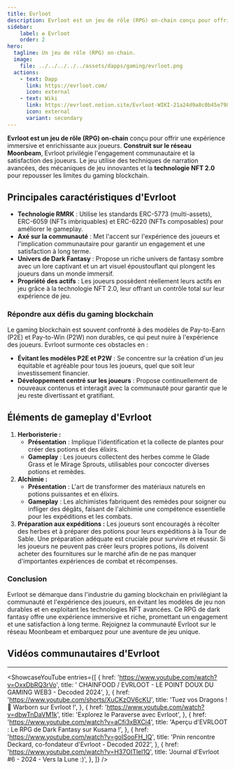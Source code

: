 ```yaml
---
title: Evrloot
description: Evrloot est un jeu de rôle (RPG) on-chain conçu pour offrir une expérience immersive et enrichissante aux joueurs. Construit sur le réseau Moonbeam.
sidebar:
    label: ✪ Evrloot
    order: 2
hero:
  tagline: Un jeu de rôle (RPG) on-chain.
  image: 
    file: ../../../../../assets/dapps/gaming/evrloot.png
  actions:
    - text: Dapp
      link: https://evrloot.com/
      icon: external
    - text: Wiki
      link: https://evrloot.notion.site/Evrloot-WIKI-21a24d9a8c0b45e7982870b4193ba0d6
      icon: external
      variant: secondary
---
```



**Evrloot est un** **jeu de rôle (RPG) on-chain** conçu pour offrir une expérience immersive et enrichissante aux joueurs. **Construit sur le réseau Moonbeam**, Evrloot privilégie l'engagement communautaire et la satisfaction des joueurs. Le jeu utilise des techniques de narration avancées, des mécaniques de jeu innovantes et la **technologie NFT 2.0** pour repousser les limites du gaming blockchain.

## Principales caractéristiques d'Evrloot
- **Technologie RMRK** : Utilise les standards ERC-5773 (multi-assets), ERC-6059 (NFTs imbriquables) et ERC-6220 (NFTs composables) pour améliorer le gameplay.
- **Axé sur la communauté** : Met l'accent sur l'expérience des joueurs et l'implication communautaire pour garantir un engagement et une satisfaction à long terme.
- **Univers de Dark Fantasy** : Propose un riche univers de fantasy sombre avec un lore captivant et un art visuel époustouflant qui plongent les joueurs dans un monde immersif.
- **Propriété des actifs** : Les joueurs possèdent réellement leurs actifs en jeu grâce à la technologie NFT 2.0, leur offrant un contrôle total sur leur expérience de jeu.

### Répondre aux défis du gaming blockchain
Le gaming blockchain est souvent confronté à des modèles de Pay-to-Earn (P2E) et Pay-to-Win (P2W) non durables, ce qui peut nuire à l'expérience des joueurs. Evrloot surmonte ces obstacles en :
- **Évitant les modèles P2E et P2W** : Se concentre sur la création d'un jeu équitable et agréable pour tous les joueurs, quel que soit leur investissement financier.
- **Développement centré sur les joueurs** : Propose continuellement de nouveaux contenus et interagit avec la communauté pour garantir que le jeu reste divertissant et gratifiant.

## Éléments de gameplay d'Evrloot
1. **Herboristerie :**
    - **Présentation** : Implique l'identification et la collecte de plantes pour créer des potions et des élixirs.
    - **Gameplay** : Les joueurs collectent des herbes comme le Glade Grass et le Mirage Sprouts, utilisables pour concocter diverses potions et remèdes.
2. **Alchimie :**
    - **Présentation** : L'art de transformer des matériaux naturels en potions puissantes et en élixirs.
    - **Gameplay** : Les alchimistes fabriquent des remèdes pour soigner ou infliger des dégâts, faisant de l'alchimie une compétence essentielle pour les expéditions et les combats.
3. **Préparation aux expéditions :** Les joueurs sont encouragés à récolter des herbes et à préparer des potions pour leurs expéditions à la Tour de Sable. Une préparation adéquate est cruciale pour survivre et réussir. Si les joueurs ne peuvent pas créer leurs propres potions, ils doivent acheter des fournitures sur le marché afin de ne pas manquer d'importantes expériences de combat et récompenses.

### Conclusion
Evrloot se démarque dans l'industrie du gaming blockchain en privilégiant la communauté et l'expérience des joueurs, en évitant les modèles de jeu non durables et en exploitant les technologies NFT avancées. Ce RPG de dark fantasy offre une expérience immersive et riche, promettant un engagement et une satisfaction à long terme. Rejoignez la communauté Evrloot sur le réseau Moonbeam et embarquez pour une aventure de jeu unique.

## Vidéos communautaires d'Evrloot
------------
<ShowcaseYouTube
  entries={[
        {
      href: 'https://www.youtube.com/watch?v=OxxDbRQ3rVo',
      title: ' CHAINFOOD / EVRLOOT - LE POINT DOUX DU GAMING WEB3 - Decoded 2024',
    },
        {
      href: 'https://www.youtube.com/shorts/XuCKzOV6cKU',
      title: 'Tuez vos Dragons ! 🐉 Warborn sur Evrloot !',
    },
        {
      href: 'https://www.youtube.com/watch?v=dbwTnDaVM1k',
      title: 'Explorez le Paraverse avec Evrloot',
    },
        {
      href: 'https://www.youtube.com/watch?v=aCfi3xBXCi4',
      title: 'Aperçu d\'EVRLOOT : Le RPG de Dark Fantasy sur Kusama !',
    },
        {
      href: 'https://www.youtube.com/watch?v=goISooFH_IQ',
      title: 'Pnin rencontre Deckard, co-fondateur d\'Evrloot - Decoded 2022',
    },
        {
      href: 'https://www.youtube.com/watch?v=H37OITlel1Q',
      title: 'Journal d\'Evrloot #6 - 2024 - Vers la Lune :)',
    },
  ]} />
